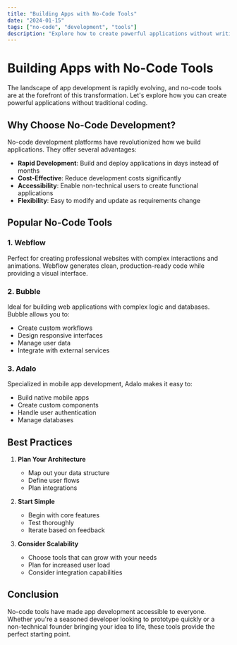 ```yaml
---
title: "Building Apps with No-Code Tools"
date: "2024-01-15"
tags: ["no-code", "development", "tools"]
description: "Explore how to create powerful applications without writing traditional code. Learn about the best no-code tools and how to leverage them for rapid development."
---
```


# Building Apps with No-Code Tools

The landscape of app development is rapidly evolving, and no-code tools are at the forefront of this transformation. Let's explore how you can create powerful applications without traditional coding.

## Why Choose No-Code Development?

No-code development platforms have revolutionized how we build applications. They offer several advantages:

- **Rapid Development**: Build and deploy applications in days instead of months
- **Cost-Effective**: Reduce development costs significantly
- **Accessibility**: Enable non-technical users to create functional applications
- **Flexibility**: Easy to modify and update as requirements change

## Popular No-Code Tools

### 1. Webflow
Perfect for creating professional websites with complex interactions and animations. Webflow generates clean, production-ready code while providing a visual interface.

### 2. Bubble
Ideal for building web applications with complex logic and databases. Bubble allows you to:
- Create custom workflows
- Design responsive interfaces
- Manage user data
- Integrate with external services

### 3. Adalo
Specialized in mobile app development, Adalo makes it easy to:
- Build native mobile apps
- Create custom components
- Handle user authentication
- Manage databases

## Best Practices

1. **Plan Your Architecture**
   - Map out your data structure
   - Define user flows
   - Plan integrations

2. **Start Simple**
   - Begin with core features
   - Test thoroughly
   - Iterate based on feedback

3. **Consider Scalability**
   - Choose tools that can grow with your needs
   - Plan for increased user load
   - Consider integration capabilities

## Conclusion

No-code tools have made app development accessible to everyone. Whether you're a seasoned developer looking to prototype quickly or a non-technical founder bringing your idea to life, these tools provide the perfect starting point. 